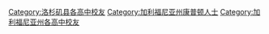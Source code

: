 [[Category:洛杉矶县各高中校友|Category:洛杉矶县各高中校友]]
[[Category:加利福尼亚州康普顿人士|Category:加利福尼亚州康普顿人士]]
[[Category:加利福尼亚州各高中校友|Category:加利福尼亚州各高中校友]]